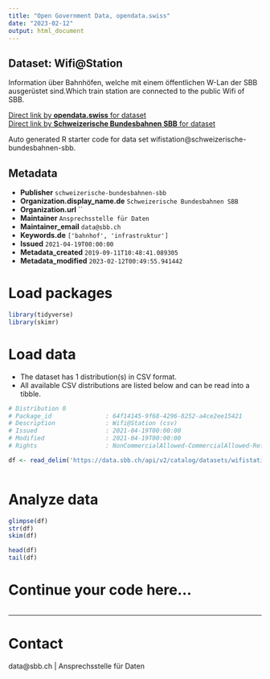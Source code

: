 ```yaml
---
title: "Open Government Data, opendata.swiss"
date: "2023-02-12"
output: html_document
---
```


## Dataset: Wifi@Station

Information über Bahnhöfen, welche mit einem öffentlichen W-Lan der SBB ausgerüstet sind.Which train station are connected to the public Wifi of SBB. 

[Direct link by **opendata.swiss** for dataset](https://opendata.swiss/de/dataset/wifistation1)<br>
[Direct link by **Schweizerische Bundesbahnen SBB** for dataset](https://data.sbb.ch/explore/dataset/wifistation/)

Auto generated R starter code for data set wifistation@schweizerische-bundesbahnen-sbb.

## Metadata

- **Publisher** `schweizerische-bundesbahnen-sbb`
- **Organization.display_name.de** `Schweizerische Bundesbahnen SBB`
- **Organization.url** ``
- **Maintainer** `Ansprechsstelle für Daten`
- **Maintainer_email** `data@sbb.ch`
- **Keywords.de** `['bahnhof', 'infrastruktur']`
- **Issued** `2021-04-19T00:00:00`
- **Metadata_created** `2019-09-11T10:48:41.089305`
- **Metadata_modified** `2023-02-12T00:49:55.941442`


# Load packages

```r

library(tidyverse)
library(skimr)

```

# Load data

-   The dataset has 1 distribution(s) in CSV format.
-   All available CSV distributions are listed below and can be read into a tibble.

```r

# Distribution 0
# Package_id               : 64f14145-9f68-4296-8252-a4ce2ee15421
# Description              : Wifi@Station (csv)
# Issued                   : 2021-04-19T00:00:00
# Modified                 : 2021-04-19T00:00:00
# Rights                   : NonCommercialAllowed-CommercialAllowed-ReferenceRequired

df <- read_delim('https://data.sbb.ch/api/v2/catalog/datasets/wifistation/exports/csv')



```

# Analyze data

```r

glimpse(df)
str(df)
skim(df)

head(df)
tail(df)

```

# Continue your code here...

```r

```

------------------------------------------------------------------------

# Contact

data@sbb.ch | Ansprechsstelle für Daten
